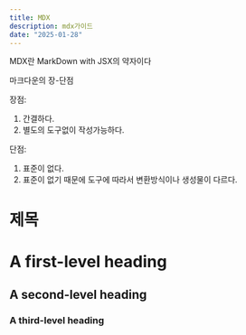 ```yaml
---
title: MDX
description: mdx가이드
date: "2025-01-28"
---
```

MDX란 MarkDown with JSX의 약자이다 

마크다운의 장-단점

장점:
1. 간결하다.
2. 별도의 도구없이 작성가능하다.

단점:
1. 표준이 없다.
2. 표준이 없기 때문에 도구에 따라서 변환방식이나 생성물이 다르다.

# 제목
# A first-level heading
## A second-level heading
### A third-level heading
